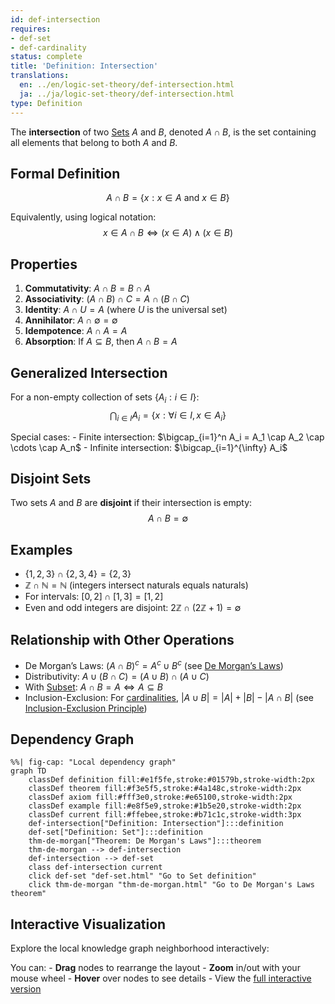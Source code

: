 ```yaml
---
id: def-intersection
requires:
- def-set
- def-cardinality
status: complete
title: 'Definition: Intersection'
translations:
  en: ../en/logic-set-theory/def-intersection.html
  ja: ../ja/logic-set-theory/def-intersection.html
type: Definition
---
```


The **intersection** of two [Sets](def-set.qmd) $A$ and $B$, denoted $A \cap B$, is the set containing all elements that belong to both $A$ and $B$.

## Formal Definition

$$A \cap B = \{x : x \in A \text{ and } x \in B\}$$

Equivalently, using logical notation:
$$x \in A \cap B \iff (x \in A) \land (x \in B)$$

## Properties

1. **Commutativity**: $A \cap B = B \cap A$
2. **Associativity**: $(A \cap B) \cap C = A \cap (B \cap C)$
3. **Identity**: $A \cap U = A$ (where $U$ is the universal set)
4. **Annihilator**: $A \cap \emptyset = \emptyset$
5. **Idempotence**: $A \cap A = A$
6. **Absorption**: If $A \subseteq B$, then $A \cap B = A$

## Generalized Intersection

For a non-empty collection of sets $\{A_i : i \in I\}$:
$$\bigcap_{i \in I} A_i = \{x : \forall i \in I, x \in A_i\}$$

Special cases:
- Finite intersection: $\bigcap_{i=1}^n A_i = A_1 \cap A_2 \cap \cdots \cap A_n$
- Infinite intersection: $\bigcap_{i=1}^{\infty} A_i$

## Disjoint Sets

Two sets $A$ and $B$ are **disjoint** if their intersection is empty:
$$A \cap B = \emptyset$$

## Examples

- $\{1, 2, 3\} \cap \{2, 3, 4\} = \{2, 3\}$
- $\mathbb{Z} \cap \mathbb{N} = \mathbb{N}$ (integers intersect naturals equals naturals)
- For intervals: $[0, 2] \cap [1, 3] = [1, 2]$
- Even and odd integers are disjoint: $2\mathbb{Z} \cap (2\mathbb{Z} + 1) = \emptyset$

## Relationship with Other Operations

- De Morgan's Laws: $(A \cap B)^c = A^c \cup B^c$ (see [De Morgan's Laws](thm-de-morgan.qmd))
- Distributivity: $A \cup (B \cap C) = (A \cup B) \cap (A \cup C)$
- With [Subset](def-subset.qmd): $A \cap B = A \iff A \subseteq B$
- Inclusion-Exclusion: For [cardinalities](def-cardinality.qmd), $|A \cup B| = |A| + |B| - |A \cap B|$ (see [Inclusion-Exclusion Principle](../combinatorics/thm-inclusion-exclusion.qmd))

## Dependency Graph

```mermaid
%%| fig-cap: "Local dependency graph"
graph TD
    classDef definition fill:#e1f5fe,stroke:#01579b,stroke-width:2px
    classDef theorem fill:#f3e5f5,stroke:#4a148c,stroke-width:2px
    classDef axiom fill:#fff3e0,stroke:#e65100,stroke-width:2px
    classDef example fill:#e8f5e9,stroke:#1b5e20,stroke-width:2px
    classDef current fill:#ffebee,stroke:#b71c1c,stroke-width:3px
    def-intersection["Definition: Intersection"]:::definition
    def-set["Definition: Set"]:::definition
    thm-de-morgan["Theorem: De Morgan's Laws"]:::theorem
    thm-de-morgan --> def-intersection
    def-intersection --> def-set
    class def-intersection current
    click def-set "def-set.html" "Go to Set definition"
    click thm-de-morgan "thm-de-morgan.html" "Go to De Morgan's Laws theorem"
```

## Interactive Visualization

Explore the local knowledge graph neighborhood interactively:

::: {.graph-viz data-id="def-intersection" data-width="700" data-height="500"}
:::

You can:
- **Drag** nodes to rearrange the layout
- **Zoom** in/out with your mouse wheel
- **Hover** over nodes to see details
- View the [full interactive version](../../output/interactive/def-intersection.html){target="_blank"}
